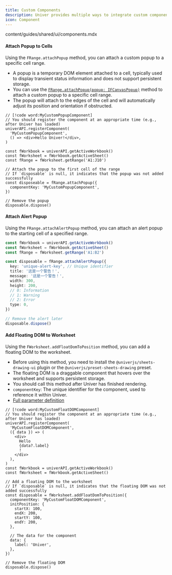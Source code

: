 ```yaml
---
title: Custom Components
description: Univer provides multiple ways to integrate custom components, allowing you to extend and customize its functionality. This guide will introduce several common methods.
icon: Component
---
```


<include cwd>content/guides/shared/ui/components.mdx</include>

#### Attach Popup to Cells

Using the `FRange.attachPopup` method, you can attach a custom popup to a specific cell range.

- A popup is a temporary DOM element attached to a cell, typically used to display transient status information and does not support persistent storage.
- You can use the [`FRange.attachPopup(popup: IFCanvasPopup)`](https://reference.univer.ai/en-US/classes/FRange#attachpopup) method to attach a custom popup to a specific cell range.
- The popup will attach to the edges of the cell and will automatically adjust its position and orientation if obstructed.

```tsx
// [!code word:MyCustomPopupComponent]
// You should register the component at an appropriate time (e.g., after Univer has loaded)
univerAPI.registerComponent(
  'MyCustomPopupComponent',
  () => <div>Hello Univer!</div>,
)

const fWorkbook = univerAPI.getActiveWorkbook()
const fWorksheet = fWorkbook.getActiveSheet()
const fRange = fWorksheet.getRange('A1:J10')

// Attach the popup to the first cell of the range
// If `disposable` is null, it indicates that the popup was not added successfully
const disposeable = fRange.attachPopup({
  componentKey: 'MyCustomPopupComponent',
})

// Remove the popup
disposable.dispose()
```

#### Attach Alert Popup

Using the `FRange.attachAlertPopup` method, you can attach an alert popup to the starting cell of a specified range.

```typescript
const fWorkbook = univerAPI.getActiveWorkbook()
const fWorksheet = fWorkbook.getActiveSheet()
const fRange = fWorksheet.getRange('A1:B2')

const disposable = fRange.attachAlertPopup({
  key: 'unique-alert-key', // Unique identifier
  title: '这是一个警告！',
  message: '这是一个警告！',
  width: 300,
  height: 200,
  // 0: Information
  // 1: Warning
  // 2: Error
  type: 0,
})

// Remove the alert later
disposable.dispose()
```

#### Add Floating DOM to Worksheet

Using the `FWorksheet.addFloatDomToPosition` method, you can add a floating DOM to the worksheet.

- Before using this method, you need to install the `@univerjs/sheets-drawing-ui` plugin or the `@univerjs/preset-sheets-drawing` preset.
- The floating DOM is a draggable component that hovers over the worksheet and supports persistent storage.
- You should call this method after Univer has finished rendering.
- `componentKey`: The unique identifier for the component, used to reference it within Univer.
- [Full parameter definition](https://github.com/dream-num/univer/blob/dev/packages/sheets-drawing-ui/src/facade/f-worksheet.ts#L32)

```tsx
// [!code word:MyCustomFloatDOMComponent]
// You should register the component at an appropriate time (e.g., after Univer has loaded)
univerAPI.registerComponent(
  'MyCustomFloatDOMComponent',
  ({ data }) => (
    <div>
      Hello
      {data?.label}
      !
    </div>
  ),
)
const fWorkbook = univerAPI.getActiveWorkbook()
const fWorksheet = fWorkbook.getActiveSheet()

// Add a floating DOM to the worksheet
// If `disposable` is null, it indicates that the floating DOM was not added successfully
const disposable = fWorksheet.addFloatDomToPosition({
  componentKey: 'MyCustomFloatDOMComponent',
  initPosition: {
    startX: 100,
    endX: 200,
    startY: 100,
    endY: 200,
  },

  // The data for the component
  data: {
    label: 'Univer',
  },
})

// Remove the floating DOM
disposable.dispose()
```
